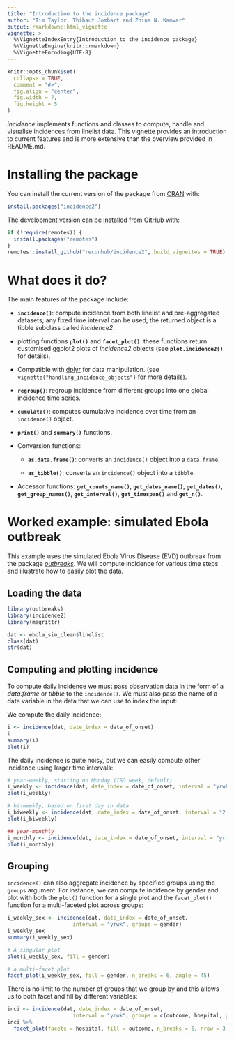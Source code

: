 ```yaml
---
title: "Introduction to the incidence package"
author: "Tim Taylor, Thibaut Jombart and Zhina N. Kamvar"
output: rmarkdown::html_vignette
vignette: >
  %\VignetteIndexEntry{Introduction to the incidence package}
  %\VignetteEngine{knitr::rmarkdown}
  %\VignetteEncoding{UTF-8}
---
```


```r
knitr::opts_chunk$set(
  collapse = TRUE,
  comment = "#>",
  fig.align = "center",
  fig.width = 7,
  fig.height = 5
)
```

*incidence* implements functions and classes to compute, handle and visualise 
incidences from linelist data. This vignette provides an introduction to current
features and is more extensive than the overview provided in README.md.


# Installing the package

You can install the current version of the package from 
[CRAN](https://cran.r-project.org/) with:

```r
install.packages("incidence2")
```

The development version can be installed from [GitHub](https://github.com/) with:

```r
if (!require(remotes)) {
  install.packages("remotes")
}
remotes::install_github("reconhub/incidence2", build_vignettes = TRUE)
```


# What does it do?

The main features of the package include:

- **`incidence()`**: compute incidence from both linelist and pre-aggregated
  datasets; any fixed time interval can be used; the returned object is a 
  tibble subclass called *incidence2*.

- plotting functions **`plot()`** and **`facet_plot()`**: these functions
  return customised ggplot2 plots of *incidence2* objects 
  (see **`plot.incidence2()`** for details).

- Compatible with [dplyr](https://dplyr.tidyverse.org/) for data manipulation.
  (see `vignette("handling_incidence_objects")` for more details).

- **`regroup()`**: regroup incidence from different groups into one global incidence
  time series.

- **`cumulate()`**: computes cumulative incidence over time from an `incidence()`
  object.

- **`print()`** and **`summary()`** functions.

- Conversion functions:
    
    - **`as.data.frame()`**: converts an `incidence()` object into a `data.frame`.
    
    - **`as_tibble()`**: converts an `incidence()` object into a `tibble`.

- Accessor functions: **`get_counts_name()`**, **`get_dates_name()`**,
  **`get_dates()`**, **`get_group_names()`**, **`get_interval()`**, 
  **`get_timespan()`** and  **`get_n()`**.


# Worked example: simulated Ebola outbreak

This example uses the simulated Ebola Virus Disease (EVD) outbreak from the package
[*outbreaks*](https://github.com/reconhub/outbreaks). We will compute incidence
for various time steps and illustrate how to easily plot the data.

## Loading the data

```r
library(outbreaks)
library(incidence2)
library(magrittr)

dat <- ebola_sim_clean$linelist
class(dat)
str(dat)
```

## Computing and plotting incidence
To compute daily incidence we must pass observation data in the form of a
*data.frame* or *tibble* to the `incidence()`. We must also pass the name of
a date variable in the data that we can use to index the input:

We compute the daily incidence:
```r
i <- incidence(dat, date_index = date_of_onset)
i
summary(i)
plot(i)
```

The daily incidence is quite noisy, but we can easily compute other incidence
using larger time intervals:

```r

# year-weekly, starting on Monday (ISO week, default)
i_weekly <- incidence(dat, date_index = date_of_onset, interval = "yrwk")
plot(i_weekly)

# bi-weekly, based on first day in data
i_biweekly <- incidence(dat, date_index = date_of_onset, interval = "2 weeks")
plot(i_biweekly)

## year-monthly
i_monthly <- incidence(dat, date_index = date_of_onset, interval = "yrmon")
plot(i_monthly)
```

## Grouping
`incidence()` can also aggregate incidence by specified groups using the
`groups` argument. For instance, we can compute incidence by gender and plot
with both the `plot()` function for a single plot and the `facet_plot()`
function for a multi-faceted plot across groups:

```r
i_weekly_sex <- incidence(dat, date_index = date_of_onset,
                     interval = "yrwk", groups = gender)
i_weekly_sex
summary(i_weekly_sex)

# A singular plot
plot(i_weekly_sex, fill = gender)

# a multi-facet plot
facet_plot(i_weekly_sex, fill = gender, n_breaks = 6, angle = 45)
```

There is no limit to the number of groups that we group by and this allows
us to both facet and fill by different variables:
```r
inci <- incidence(dat, date_index = date_of_onset,
                     interval = "yrwk", groups = c(outcome, hospital, gender))
inci %>% 
  facet_plot(facets = hospital, fill = outcome, n_breaks = 6, nrow = 3, angle = 45)
```
